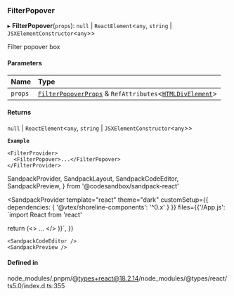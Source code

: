 ### FilterPopover

▸ **FilterPopover**(`props`): `null` \| `ReactElement`\<`any`, `string` \| `JSXElementConstructor`\<`any`\>\>

Filter popover box

#### Parameters

| Name    | Type                                                                                                                                                           |
| :------ | :------------------------------------------------------------------------------------------------------------------------------------------------------------- |
| `props` | [`FilterPopoverProps`](/components/filter-popover/props.md) & `RefAttributes`\<[`HTMLDivElement`](https://developer.mozilla.org/docs/Web/API/HTMLDivElement)\> |

#### Returns

`null` \| `ReactElement`\<`any`, `string` \| `JSXElementConstructor`\<`any`\>\>

**`Example`**

```tsx copy showLineNumbers filename="example.tsx"
<FilterProvider>
  <FilterPopover>...</FilterPopover>
</FilterProvider>
```

SandpackProvider,
SandpackLayout,
SandpackCodeEditor,
SandpackPreview,
} from '@codesandbox/sandpack-react'

<SandpackProvider
template="react"
theme="dark"
customSetup={{ dependencies: { '@vtex/shoreline-components': '^0.x' } }}
files={{'/App.js': `import React from 'react'

return (<>
<FilterProvider>
<FilterPopover>
...
</FilterPopover>
</FilterProvider>
</>
)}`,
}}

>   <SandpackLayout>

    <SandpackCodeEditor />
    <SandpackPreview />

  </SandpackLayout>
</SandpackProvider>

#### Defined in

node_modules/.pnpm/@types+react@18.2.14/node_modules/@types/react/ts5.0/index.d.ts:355
